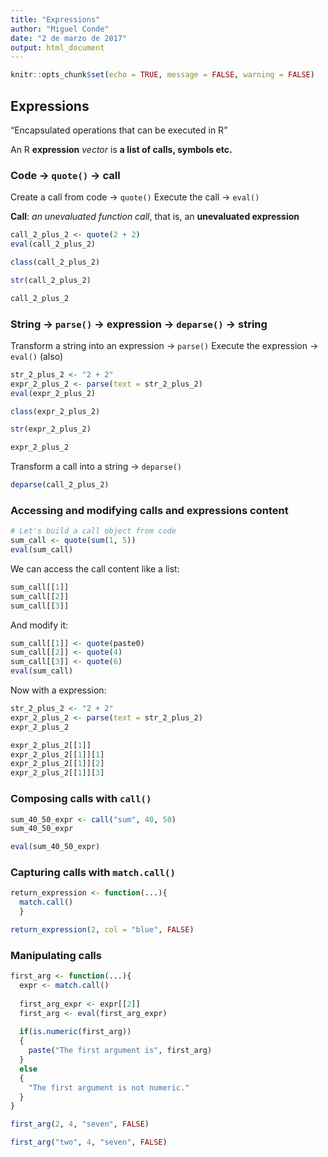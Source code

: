 ```yaml
---
title: "Expressions"
author: "Miguel Conde"
date: "2 de marzo de 2017"
output: html_document
---
```


```r
knitr::opts_chunk$set(echo = TRUE, message = FALSE, warning = FALSE)
```

## Expressions

"Encapsulated operations that can be executed in R"

An R **expression** *vector* is **a list of calls, symbols etc.**

### Code -> `quote()` -> call

Create a call from code -> `quote()`
Execute the call -> `eval()`

**Call**: *an unevaluated function call*, that is, an **unevaluated expression**

```r
call_2_plus_2 <- quote(2 + 2)
eval(call_2_plus_2)
```

```r
class(call_2_plus_2)
```

```r
str(call_2_plus_2)
```

```r
call_2_plus_2
```

### String -> `parse()` -> expression -> `deparse()` -> string

Transform a string into an expression -> `parse()`
Execute the expression -> `eval()` (also)
```r
str_2_plus_2 <- "2 + 2"
expr_2_plus_2 <- parse(text = str_2_plus_2)
eval(expr_2_plus_2)
```

```r
class(expr_2_plus_2)
```

```r
str(expr_2_plus_2)
```

```r
expr_2_plus_2
```


Transform a call into a string -> `deparse()`
```r
deparse(call_2_plus_2)
```

### Accessing and modifying calls and expressions content

```r
# Let's build a call object from code
sum_call <- quote(sum(1, 5))
eval(sum_call)
```

We can access the call content like a list:
```r
sum_call[[1]]
sum_call[[2]]
sum_call[[3]]
```

And modify it:
```r
sum_call[[1]] <- quote(paste0)
sum_call[[2]] <- quote(4)
sum_call[[3]] <- quote(6)
eval(sum_call)
```

Now with a expression:
```r
str_2_plus_2 <- "2 + 2"
expr_2_plus_2 <- parse(text = str_2_plus_2)
expr_2_plus_2
```

```r
expr_2_plus_2[[1]]
expr_2_plus_2[[1]][1]
expr_2_plus_2[[1]][2]
expr_2_plus_2[[1]][3]
```



### Composing calls with `call()`

```r
sum_40_50_expr <- call("sum", 40, 50)
sum_40_50_expr
```


```r
eval(sum_40_50_expr)
```


### Capturing calls with `match.call()`
```r
return_expression <- function(...){
  match.call()
  }

return_expression(2, col = "blue", FALSE)
```

### Manipulating calls

```r
first_arg <- function(...){
  expr <- match.call()
  
  first_arg_expr <- expr[[2]]
  first_arg <- eval(first_arg_expr)
  
  if(is.numeric(first_arg))
  {
    paste("The first argument is", first_arg)
  } 
  else 
  {
    "The first argument is not numeric."
  }
}
```

```r
first_arg(2, 4, "seven", FALSE)
```

```r
first_arg("two", 4, "seven", FALSE)
```


